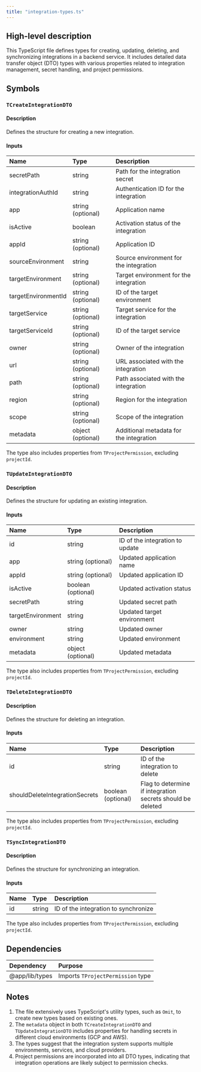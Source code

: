 ```yaml
---
title: "integration-types.ts"
---
```


## High-level description
This TypeScript file defines types for creating, updating, deleting, and synchronizing integrations in a backend service. It includes detailed data transfer object (DTO) types with various properties related to integration management, secret handling, and project permissions.

## Symbols

### `TCreateIntegrationDTO`
#### Description
Defines the structure for creating a new integration.

#### Inputs
| Name | Type | Description |
|:-----|:-----|:------------|
| secretPath | string | Path for the integration secret |
| integrationAuthId | string | Authentication ID for the integration |
| app | string (optional) | Application name |
| isActive | boolean | Activation status of the integration |
| appId | string (optional) | Application ID |
| sourceEnvironment | string | Source environment for the integration |
| targetEnvironment | string (optional) | Target environment for the integration |
| targetEnvironmentId | string (optional) | ID of the target environment |
| targetService | string (optional) | Target service for the integration |
| targetServiceId | string (optional) | ID of the target service |
| owner | string (optional) | Owner of the integration |
| url | string (optional) | URL associated with the integration |
| path | string (optional) | Path associated with the integration |
| region | string (optional) | Region for the integration |
| scope | string (optional) | Scope of the integration |
| metadata | object (optional) | Additional metadata for the integration |

The type also includes properties from `TProjectPermission`, excluding `projectId`.

### `TUpdateIntegrationDTO`
#### Description
Defines the structure for updating an existing integration.

#### Inputs
| Name | Type | Description |
|:-----|:-----|:------------|
| id | string | ID of the integration to update |
| app | string (optional) | Updated application name |
| appId | string (optional) | Updated application ID |
| isActive | boolean (optional) | Updated activation status |
| secretPath | string | Updated secret path |
| targetEnvironment | string | Updated target environment |
| owner | string | Updated owner |
| environment | string | Updated environment |
| metadata | object (optional) | Updated metadata |

The type also includes properties from `TProjectPermission`, excluding `projectId`.

### `TDeleteIntegrationDTO`
#### Description
Defines the structure for deleting an integration.

#### Inputs
| Name | Type | Description |
|:-----|:-----|:------------|
| id | string | ID of the integration to delete |
| shouldDeleteIntegrationSecrets | boolean (optional) | Flag to determine if integration secrets should be deleted |

The type also includes properties from `TProjectPermission`, excluding `projectId`.

### `TSyncIntegrationDTO`
#### Description
Defines the structure for synchronizing an integration.

#### Inputs
| Name | Type | Description |
|:-----|:-----|:------------|
| id | string | ID of the integration to synchronize |

The type also includes properties from `TProjectPermission`, excluding `projectId`.

## Dependencies
| Dependency | Purpose |
|:-----------|:--------|
| @app/lib/types | Imports `TProjectPermission` type |

## Notes
1. The file extensively uses TypeScript's utility types, such as `Omit`, to create new types based on existing ones.
2. The `metadata` object in both `TCreateIntegrationDTO` and `TUpdateIntegrationDTO` includes properties for handling secrets in different cloud environments (GCP and AWS).
3. The types suggest that the integration system supports multiple environments, services, and cloud providers.
4. Project permissions are incorporated into all DTO types, indicating that integration operations are likely subject to permission checks.